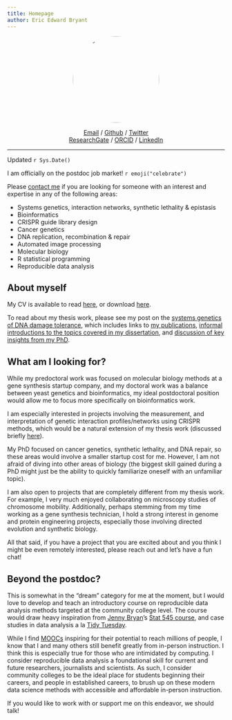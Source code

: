 ```yaml
---
title: Homepage
author: Eric Edward Bryant
---
```


<img src="/images/profile.jpg"
  width="200"
  height="200"
  alt="Logo"
  style="border-radius: 50%;
         display: block;
         margin-left: auto;
         margin-right: auto;">

<div style="text-align:center">
[<i class="fas fa-envelope"></i> Email](mailto:EricBryantPhD@gmail.com) /
[<i class="fab fa-github"></i> Github](https://ericbryantphd.com/github) /
[<i class="fab fa-twitter"></i> Twitter](https://ericbryantphd.com/twitter)\
[<i class="fab fa-researchgate"></i> ResearchGate](https://ericbryantphd.com/researchgate) /
[<i class="fab fa-orcid"></i> ORCID](https://ericbryantphd.com/orcid) /
[<i class="fab fa-linkedin"></i> LinkedIn](https://ericbryantphd.com/linkedin)
</div>

-------------------------------------------------------------------------------

<span class="article-date">
Updated `r Sys.Date()`
</span>

I am officially on the postdoc job market! `r emoji("celebrate")`

Please [contact me](mailto:EricBryantPhD@gmail.com) if you are looking for
someone with an interest and expertise in any of the following areas:

- Systems genetics, interaction networks, synthetic lethality & epistasis
- Bioinformatics
- CRISPR guide library design
- Cancer genetics
- DNA replication, recombination & repair
- Automated image processing
- Molecular biology
- R statistical programming
- Reproducible data analysis


## About myself

My CV is available to read [here](cv), or download [here](cv#downloads).

To read about my thesis work, please see my post on the
[systems genetics of DNA damage tolerance](2020/01/09/phd-dissertation), 
which includes links to
[my publications](cv#publications),
[informal introductions to the topics covered in my dissertation](2020/01/09/phd-dissertation#preface), and
[discussion of key insights from my PhD](2020/01/09/phd-dissertation#discussion).


## What am I looking for?

While my predoctoral work was focused on molecular biology methods at a gene
synthesis startup company, and my doctoral work was a balance between yeast
genetics and bioinformatics, my ideal postdoctoral position would allow me to
focus more specifically on bioinformatics work.

I am especially interested in projects involving the measurement, and
interpretation of genetic interaction profiles/networks using CRISPR methods,
which would be a natural extension of my thesis work (discussed briefly
[here](2020/01/09/phd-dissertation/#the-crispr-revolution-systems-genetics-in-new-model-systems)).

My PhD focused on cancer genetics, synthetic lethality, and DNA repair, so
these areas would involve a smaller startup cost for me.
However, I am not afraid of diving into other areas of biology
(the biggest skill gained during a PhD might just be the ability to quickly
familiarize oneself with an unfamiliar topic).

I am also open to projects that are completely different from my thesis work.
For example, I very much enjoyed collaborating on microscopy studies of
chromosome mobility.
Additionally, perhaps stemming from my time working as a gene synthesis
technician, I hold a strong interest in genome and protein engineering
projects, especially those involving directed evolution and synthetic biology.

All that said, if you have a project that you are excited about and you think
I might be even remotely interested, please reach out and let's have a fun
chat!


## Beyond the postdoc?

This is somewhat in the "dream" category for me at the moment, but I would
love to develop and teach an introductory course on reproducible data analysis
methods targeted at the community college level.
The course would draw heavy inspiration from
[Jenny Bryan](https://en.wikipedia.org/wiki/Jenny_Bryan)'s
[Stat 545 course](https://stat545.com), and
case studies in data analysis a la
[Tidy Tuesday](https://github.com/rfordatascience/tidytuesday).

While I find [MOOCs](https://en.wikipedia.org/wiki/Massive_open_online_course)
inspiring for their potential to reach millions of people, I know that I and
many others still benefit greatly from in-person instruction.
I think this is especially true for those who are intimidated by computing.
I consider reproducible data analysis a foundational skill for current and
future researchers, journalists and scientists.
As such, I consider community colleges to be the ideal place for students
beginning their careers, and people in established careers, to brush up
on these modern data science methods with accessible and affordable in-person
instruction.

If you would like to work with or support me on this endeavor, we should talk!
